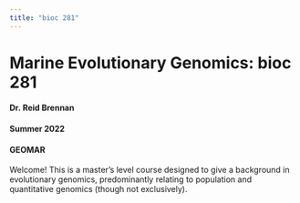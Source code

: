 ```yaml
---
title: "bioc 281"
---
```


# Marine Evolutionary Genomics: bioc 281


#### Dr. Reid Brennan
#### Summer 2022
#### GEOMAR

Welcome! This is a master's level course designed to give a background in evolutionary genomics, predominantly relating to population and quantitative genomics (though not exclusively). 


